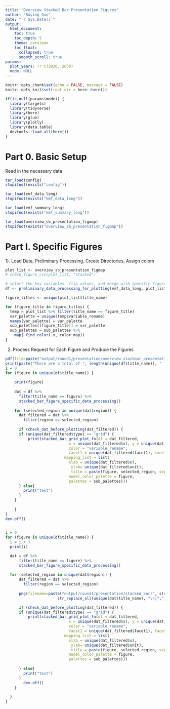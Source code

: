 ```yaml
---
title: "Overview Stacked Bar Presentation Figures"
author: "Ruying Gao"
date: "`r Sys.Date()`"
output: 
  html_document:
    toc: true
    toc_depth: 5
    theme: cerulean
    toc_float: 
      collapsed: true
      smooth_scroll: true
params:
  plot_years: !r c(2020, 2050)
  mode: NULL       
---
```


```r
knitr::opts_chunk$set(echo = FALSE, message = FALSE)
knitr::opts_knit$set(root.dir = here::here())
```

```r
if(is.null(params$mode)) {
  library(targets)
  library(tidyverse)
  library(here)
  library(glue)
  library(plotly)
  library(data.table)
  devtools::load_all(here())
}
```

# Part 0. Basic Setup 

Read in the necessary data

```r
tar_load(config)
stopifnot(exists("config"))

tar_load(emf_data_long)
stopifnot(exists("emf_data_long"))

tar_load(emf_summary_long)
stopifnot(exists("emf_summary_long"))

tar_load(overview_sb_presentation_figmap)
stopifnot(exists("overview_sb_presentation_figmap"))
```

# Part I. Specific Figures

1). Load Data, Preliminary Processing, Create Directories, Assign colors 
 
```r
plot_list <- overview_sb_presentation_figmap
# check_figure_csv(plot_list, "stacked")
```

```r
# select the key variables, flip values, and merge with specific figure requests
df <- preliminary_data_processing_for_plotting(emf_data_long, plot_list)
```

```r
figure_titles <- unique(plot_list$title_name)

for (figure_title in figure_titles) {
  temp = plot_list %>% filter(title_name == figure_title) 
  var_palette = unique(temp$variable_rename) 
  names(var_palette) = var_palette
  sub_palettes[[figure_title]] = var_palette
  sub_palettes = sub_palettes %>%
    map(~find_color(.x, color_map))
}
```


2) Process Request for Each Figure and Produce the Figures

  
```r
pdf(file=paste("output/round1/presentation/overview_stackbar_presentation.pdf",sep=""), width = 14, height = 6)
print(paste("There are a total of ", length(unique(df$title_name)), " figures", sep = ""))
i = 0
for (figure in unique(df$title_name)) {
  
    print(figure)
    
    dat = df %>% 
      filter(title_name == figure) %>%
      stacked_bar_figure_specific_data_processing()
    
    for (selected_region in unique(dat$region)) {
      dat_filtered = dat %>%
        filter(region == selected_region)
    
      if (check_dat_before_plotting(dat_filtered)) {
      if (unique(dat_filtered$type) == "grid") {
          print(stacked_bar_grid_plot_fn(df = dat_filtered, 
                            x = unique(dat_filtered$x), y = unique(dat_filtered$y), 
                            color = "variable_rename", 
                            facet1 = unique(dat_filtered$facet1), facet2 = unique(dat_filtered$facet2),
                          mapping_list = list(
                            xlab = unique(dat_filtered$x),
                             ylab= unique(dat_filtered$unit),
                             title = paste(figure, selected_region, sep = "-"),
                            model_color_palette = figure,
                            palettes = sub_palettes)))
      } else{
        print("test")
      }
    }
    
    }
}
dev.off()
  
```


```r
i = 0
for (figure in unique(df$title_name)) {
  i = i + 1
  print(i)

  dat = df %>%
      filter(title_name == figure) %>%
      stacked_bar_figure_specific_data_processing()
  
  for (selected_region in unique(dat$region)) {
      dat_filtered = dat %>%
        filter(region == selected_region)
    
      png(filename=paste("output/round1/presentation/stacked_bar/", str_replace(selected_region, " ", "_"), "_",
                       str_replace_all(unique(dat$title_name), "\\|","_") , ".png", sep = ""), width=1200, height=600)

      if (check_dat_before_plotting(dat_filtered)) {
      if (unique(dat_filtered$type) == "grid") {
          print(stacked_bar_grid_plot_fn(df = dat_filtered, 
                            x = unique(dat_filtered$x), y = unique(dat_filtered$y), 
                            color = "variable_rename", 
                            facet1 = unique(dat_filtered$facet1), facet2 = unique(dat_filtered$facet2),
                          mapping_list = list(
                            xlab = unique(dat_filtered$x),
                             ylab= unique(dat_filtered$unit),
                             title = paste(figure, selected_region, sep = "-"),
                            model_color_palette = figure,
                            palettes = sub_palettes)))
        
      } else{
        print("test")
      }
        dev.off()
    }
    
  }
}
```

